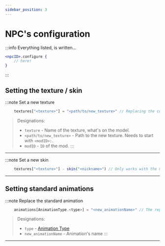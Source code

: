 ```yaml
---
sidebar_position: 3
---
```


# NPC's configuration

:::info Everything listed, is written...
```jsx
<npcID>.configure {
    // here!
}
```
:::

## Setting the texture / skin

:::note Set a new texture
```jsx
    textures["<texture>"] = "<path/to/new_texture>" // Replacing the current texture to the new texture
```
> Designations:
> - `texture` - Name of the texture, what's on the model.
> - `<path/to/new_texture>` - Path to the new texture. Needs to start with `<modID>:`.
>  - `modID` - `ID` of the mod.
:::

---

:::note Set a new skin
```jsx
    textures["<texture>"] - skin("<nickname>") // Only works with the OFFICIAL Mojang skins. Write the name correctly, if not -> crash
```

---

## Setting standard animations

:::note Replace the standard animation
```jsx
    animations[AnimationType.<type>] = "<new_animationName>" // The replacement of the current animation to the new animation
```
> Designations:
> - `type` - [Animation Type](../../Tools/standartAnimationType)
> - `new_animationName` - Animation's name
:::

---
